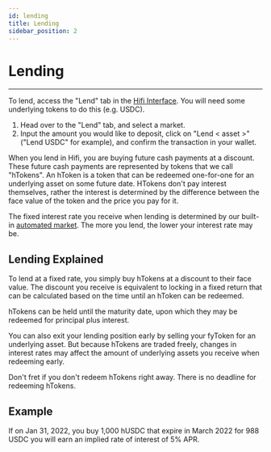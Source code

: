 ```yaml
---
id: lending
title: Lending
sidebar_position: 2
---
```



# Lending

<YouTubeEmbed embedId="HS5GvsEbJ5g" />

---

To lend, access the "Lend" tab in the [Hifi Interface](https://app.hifi.finance/lend). You will need some underlying
tokens to do this (e.g. USDC).

1. Head over to the "Lend" tab, and select a market.
2. Input the amount you would like to deposit, click on "Lend < asset >" ("Lend USDC" for example), and confirm the transaction in your wallet.

When you lend in Hifi, you are buying future cash payments at a discount. These future cash payments are represented by
tokens that we call "hTokens". An hToken is a token that can be redeemed one-for-one for an underlying asset on some future date.
HTokens don't pay interest themselves, rather the interest is determined by the difference between the face value of
the token and the price you pay for it.

The fixed interest rate you receive when lending is determined by our built-in [automated
market](../technical-reference/market-making/hifi-pool.md). The more you lend, the lower your interest rate may be.

## Lending Explained

To lend at a fixed rate, you simply buy hTokens at a discount to their face value. The discount you receive is
equivalent to locking in a fixed return that can be calculated based on the time until an hToken can be redeemed.

hTokens can be held until the maturity date, upon which they may be redeemed for principal plus interest.

You can also exit your lending position early by selling your fyToken for an underlying asset. But because hTokens are traded freely, changes in interest rates may affect the amount of underlying assets you receive when redeeming early.

Don't fret if you don't redeem hTokens right away. There is no deadline for redeeming hTokens.

## Example

If on Jan 31, 2022, you buy 1,000 hUSDC that expire in March 2022 for 988 USDC you will earn an implied rate of interest of 5% APR.
